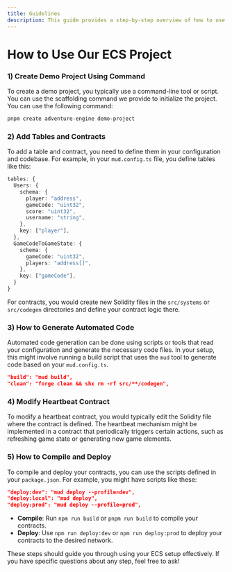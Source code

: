 ```yaml
---
title: Guidelines
description: This guide provides a step-by-step overview of how to use our ECS project. It covers the process of creating a demo project, adding tables and contracts, and modifying the heartbeat contract.
---
```


# How to Use Our ECS Project

### 1) Create Demo Project Using Command

To create a demo project, you typically use a command-line tool or script. You can use the scaffolding command we provide to initialize the project. You can use the following command:

```bash
pnpm create adventure-engine demo-project
```

### 2) Add Tables and Contracts

To add a table and contract, you need to define them in your configuration and codebase. For example, in your `mud.config.ts` file, you define tables like this:

```typescript
tables: {
  Users: {
    schema: {
      player: "address",
      gameCode: "uint32",
      score: "uint32",
      username: "string",
    },
    key: ["player"],
  },
  GameCodeToGameState: {
    schema: {
      gameCode: "uint32",
      players: "address[]",
    },
    key: ["gameCode"],
  }
}
```

For contracts, you would create new Solidity files in the `src/systems` or `src/codegen` directories and define your contract logic there.

### 3) How to Generate Automated Code

Automated code generation can be done using scripts or tools that read your configuration and generate the necessary code files. In your setup, this might involve running a build script that uses the `mud` tool to generate code based on your `mud.config.ts`.

```json
"build": "mud build",
"clean": "forge clean && shx rm -rf src/**/codegen",
```

### 4) Modify Heartbeat Contract

To modify a heartbeat contract, you would typically edit the Solidity file where the contract is defined. The heartbeat mechanism might be implemented in a contract that periodically triggers certain actions, such as refreshing game state or generating new game elements.

### 5) How to Compile and Deploy

To compile and deploy your contracts, you can use the scripts defined in your `package.json`. For example, you might have scripts like these:

```json
"deploy:dev": "mud deploy --profile=dev",
"deploy:local": "mud deploy",
"deploy:prod": "mud deploy --profile=prod",
```

- **Compile**: Run `npm run build` or `pnpm run build` to compile your contracts.
- **Deploy**: Use `npm run deploy:dev` or `npm run deploy:prod` to deploy your contracts to the desired network.

These steps should guide you through using your ECS setup effectively. If you have specific questions about any step, feel free to ask!